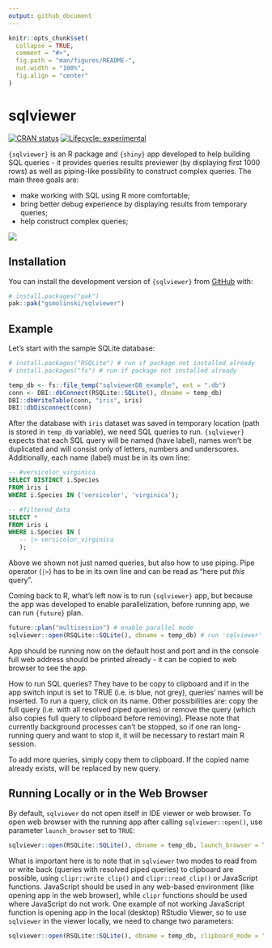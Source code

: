 ```yaml
---
output: github_document
---
```


<!-- README.md is generated from README.Rmd. Please edit that file -->

```r
knitr::opts_chunk$set(
  collapse = TRUE,
  comment = "#>",
  fig.path = "man/figures/README-",
  out.width = "100%",
  fig.align = "center"
)
```

# sqlviewer

<!-- badges: start -->
[![CRAN status](https://www.r-pkg.org/badges/version/sqlviewer)](https://CRAN.R-project.org/package=sqlviewer)
[![Lifecycle: experimental](https://img.shields.io/badge/lifecycle-experimental-orange.svg)](https://lifecycle.r-lib.org/articles/stages.html#experimental)
<!-- badges: end -->

`{sqlviewer}` is an R package and `{shiny}` app developed to help building SQL queries - it provides queries results previewer (by displaying first 1000 rows) as well as piping-like possibility to construct complex queries. The main three goals are:

- make working with SQL using R more comfortable;
- bring better debug experience by displaying results from temporary queries;
- help construct complex queries;

![](./sqlviewer.gif)

## Installation

You can install the development version of `{sqlviewer}` from [GitHub](https://github.com/) with:

``` r
# install.packages("pak")
pak::pak("gsmolinski/sqlviewer")
```

## Example

Let's start with the sample SQLite database:

```r
# install.packages("RSQLite") # run if package not installed already
# install.packages("fs") # run if package not installed already

temp_db <- fs::file_temp("sqlviewerDB_example", ext = ".db")
conn <- DBI::dbConnect(RSQLite::SQLite(), dbname = temp_db)
DBI::dbWriteTable(conn, "iris", iris)
DBI::dbDisconnect(conn)
```
After the database with `iris` dataset was saved in temporary location (path is stored in `temp_db` variable), we need SQL queries to run. `{sqlviewer}` expects that each SQL query will be named (have label), names won't be duplicated and will consist only of letters, numbers and underscores. Additionally, each name (label) must be in its own line:

```sql
-- #versicolor_virginica
SELECT DISTINCT i.Species
FROM iris i
WHERE i.Species IN ('versicolor', 'virginica');

-- #filtered_data
SELECT *
FROM iris i
WHERE i.Species IN (
   -- |> versicolor_virginica
   );
```

Above we shown not just named queries, but also how to use piping. Pipe operator (`|>`) has to be in its own line and can be read as "here put *this* query".

Coming back to R, what's left now is to run `{sqlviewer}` app, but because the app was developed to enable parallelization, before running app, we can run `{future}` plan.

```r
future::plan("multisession") # enable parallel mode
sqlviewer::open(RSQLite::SQLite(), dbname = temp_db) # run 'sqlviewer' app against temporary database
```

App should be running now on the default host and port and in the console full web address should be printed already - it can be copied to web browser to see the app.

How to run SQL queries? They have to be copy to clipboard and if in the app switch input is set to TRUE (i.e. is blue, not grey), queries' names will be inserted. To run a query, click on its name. Other possibilities are: copy the full query (i.e. with all resolved piped queries) or remove the query (which also copies full query to clipboard before removing). Please note that currently background processes can't be stopped, so if one ran long-running query and want to stop it, it will be necessary to restart main R session.

To add more queries, simply copy them to clipboard. If the copied name already exists, will be replaced by new query.

## Running Locally or in the Web Browser

By default, `sqlviewer` do not open itself in IDE viewer or web browser. To open web browser with the running app after calling `sqlviewer::open()`, use parameter `launch_browser` set to `TRUE`:

```r
sqlviewer::open(RSQLite::SQLite(), dbname = temp_db, launch_browser = TRUE)
```

What is important here is to note that in `sqlviewer` two modes to read from or write back (queries with resolved piped queries) to clipboard are possible, using `clipr::write_clip()` and `clipr::read_clip()` or JavaScript functions. JavaScript should be used in any web-based environment (like opening app in the web browser), while `clipr` functions should be used where JavaScript do not work. One example of not working JavaScript function is opening app in the local (desktop) RStudio Viewer, so to use `sqlviewer` in the viewer locally, we need to change two parameters:

```r
sqlviewer::open(RSQLite::SQLite(), dbname = temp_db, clipboard_mode = "local", launch_browser = .rs.invokeShinyPaneViewer)
```
